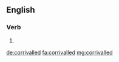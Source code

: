 ==English==

===Verb===
{{head|en}}

# {{en-past of|corrival}}

[[de:corrivalled]]
[[fa:corrivalled]]
[[mg:corrivalled]]